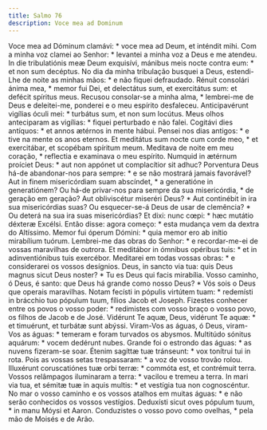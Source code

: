 ```yaml
---
title: Salmo 76
description: Voce mea ad Dominum
---
```


<div class="grid grid-cols-2 gap-5">
  <span class="text-justify">
    Voce mea ad Dóminum clamávi: * voce mea ad Deum, et inténdit mihi.
  </span>
  <span class="text-justify">
    Com a minha voz clamei ao Senhor: * levantei a minha voz a Deus e me
    atendeu.
  </span>
  <span class="text-justify">
    In die tribulatiónis meæ Deum exquisívi, mánibus meis nocte contra eum: * et
    non sum decéptus.
  </span>
  <span class="text-justify">
    No dia da minha tribulação busquei a Deus, estendi-Lhe de noite as minhas
    mãos: * e não fiquei defraudado.
  </span>
  <span class="text-justify">
    Rénuit consolári ánima mea, * memor fui Dei, et delectátus sum, et
    exercitátus sum: et defécit spíritus meus.
  </span>
  <span class="text-justify">
    Recusou consolar-se a minha alma, * lembrei-me de Deus e deleitei-me,
    ponderei e o meu espírito desfaleceu.
  </span>
  <span class="text-justify">
    Anticipavérunt vigílias óculi mei: * turbátus sum, et non sum locútus.
  </span>
  <span class="text-justify">
    Meus olhos anteciparam as vigílias: * fiquei perturbado e não falei.
  </span>
  <span class="text-justify">
    Cogitávi dies antíquos: * et annos ætérnos in mente hábui.
  </span>
  <span class="text-justify">
    Pensei nos dias antigos: * e tive na mente os anos eternos.
  </span>
  <span class="text-justify">
    Et meditátus sum nocte cum corde meo, * et exercitábar, et scopébam spíritum
    meum.
  </span>
  <span class="text-justify">
    Meditava de noite em meu coração, * reflectia e examinava o meu espírito.
  </span>
  <span class="text-justify">
    Numquid in ætérnum proíciet Deus: * aut non appónet ut complacítior sit
    adhuc?
  </span>
  <span class="text-justify">
    Porventura Deus há-de abandonar-nos para sempre: * e se não mostrará jamais
    favorável?
  </span>
  <span class="text-justify">
    Aut in finem misericórdiam suam abscíndet, * a generatióne in generatiónem?
  </span>
  <span class="text-justify">
    Ou há-de privar-nos para sempre da sua misericórdia, * de geração em
    geração?
  </span>
  <span class="text-justify">
    Aut obliviscétur miseréri Deus? * Aut continébit in ira sua misericórdias
    suas?
  </span>
  <span class="text-justify">
    Ou esquecer-se-á Deus de usar de clemência? * Ou deterá na sua ira suas
    misericórdias?
  </span>
  <span class="text-justify">
    Et dixi: nunc cœpi: * hæc mutátio déxteræ Excélsi.
  </span>
  <span class="text-justify">
    Então disse: agora começo: * esta mudança vem da dextra do Altíssimo.
  </span>
  <span class="text-justify">
    Memor fui óperum Dómini: * quia memor ero ab inítio mirabílium tuórum.
  </span>
  <span class="text-justify">
    Lembrei-me das obras do Senhor: * e recordar-me-ei de vossas maravilhas de
    outrora.
  </span>
  <span class="text-justify">
    Et meditábor in ómnibus opéribus tuis: * et in adinventiónibus tuis
    exercébor.
  </span>
  <span class="text-justify">
    Meditarei em todas vossas obras: * e considerarei os vossos desígnios.
  </span>
  <span class="text-justify">
    Deus, in sancto via tua: quis Deus magnus sicut Deus noster? * Tu es Deus
    qui facis mirabília.
  </span>
  <span class="text-justify">
    Vosso caminho, ó Deus, é santo: que Deus há grande como nosso Deus? * Vós
    sois o Deus que operais maravilhas.
  </span>
  <span class="text-justify">
    Notam fecísti in pópulis virtútem tuam: * redemísti in brácchio tuo pópulum
    tuum, fílios Jacob et Joseph.
  </span>
  <span class="text-justify">
    Fizestes conhecer entre os povos o vosso poder: * redimistes com vosso braço
    o vosso povo, os filhos de Jacob e de José.
  </span>
  <span class="text-justify">
    Vidérunt Te aquæ, Deus, vidérunt Te aquæ: * et timuérunt, et turbátæ sunt
    abýssi.
  </span>
  <span class="text-justify">
    Viram-Vos as águas, ó Deus, viram-Vos as águas: * temeram e foram turvados
    os abysmos.
  </span>
  <span class="text-justify">
    Multitúdo sónitus aquárum: * vocem dedérunt nubes.
  </span>
  <span class="text-justify">
    Grande foi o estrondo das águas: * as nuvens fizeram-se soar.
  </span>
  <span class="text-justify">
    Étenim sagíttæ tuæ tránseunt: * vox tonítrui tui in rota.
  </span>
  <span class="text-justify">
    Pois as vossas setas trespassaram: * a voz de vosso trovão rolou.
  </span>
  <span class="text-justify">
    Illuxérunt coruscatiónes tuæ orbi terræ: * commóta est, et contrémuit terra.
  </span>
  <span class="text-justify">
    Vossos relâmpagos iluminaram a terra: * vacilou e tremeu a terra.
  </span>
  <span class="text-justify">
    In mari via tua, et sémitæ tuæ in aquis multis: * et vestígia tua non
    cognoscéntur.
  </span>
  <span class="text-justify">
    No mar o vosso caminho e os vossos atalhos em muitas águas: * e não serão
    conhecidos os vossos vestígios.
  </span>
  <span class="text-justify">
    Deduxísti sicut oves pópulum tuum, * in manu Móysi et Aaron.
  </span>
  <span class="text-justify">
    Conduzistes o vosso povo como ovelhas, * pela mão de Moisés e de Arão.
  </span>
</div>
